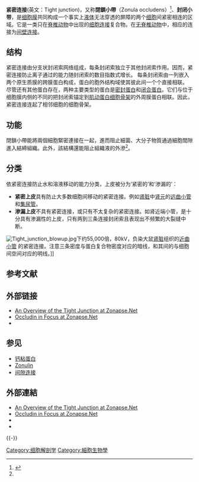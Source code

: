 {{Infobox anatomy
| Name        = 紧密连接
| Latin       = junctio occludens
| GraySubject = 
| GrayPage    = 
| Image       = Cellular tight junction en.svg
| Caption     = 紧密连接示意图
| Width       = 
| Image2      = 
| Caption2    = 
| ImageMap    = 
| MapCaption  = 
| Precursor   = 
| System      = 
| Artery      = 
| Vein        = 
| Nerve       = 
| Lymph       = 
| MeshName    = 
| MeshNumber  = 
| Dorlands    = 
| DorlandsID  = 
}}
'''紧密连接'''(英文：Tight junction)，又称'''閉鎖小帶'''（Zonula occludens）<ref name=He_Li>{{cite book|title=《組織學與胚胎學》|publisher=人民衛生出版社|ISBN=978-7-117-20646-4|edition=第三版|author=李和、李繼承等|pages=29|year=2015}}</ref>、'''封闭小带'''，是[[细胞膜|细胞膜]]共同构成一个事实上[[液体|液体]]无法穿透的屏障的两个[[细胞|细胞]]间紧密相连的区域。它是一类只在[[脊椎动物|脊椎动物]]中出现的[[细胞连接|细胞连接]]复合物。在[[无脊椎动物|无脊椎动物]]中，相应的连接为[[间壁连接|间壁连接]]。

==结构==
紧密连接由分支状封闭索网络组成，每条封闭索独立于其他封闭索作用。因而，紧密连接防止离子通过的能力随封闭索的数目指数式增长。
每条封闭索由一列嵌入两个原生质膜的跨膜蛋白构成，蛋白的胞外结构域使其彼此间一个个直接相联。
尽管还有其他蛋白存在，两种主要类型的蛋白是[[密封蛋白|密封蛋白]]和[[闭合蛋白|闭合蛋白]]。它们与位于细胞膜内侧的不同的把封闭索锚定到[[肌动蛋白|肌动蛋白]][[细胞骨架|细胞骨架]]的外周膜蛋白相联。因此，紧密连接连起了相邻细胞的细胞骨架。

==功能==
閉鎖小帶能將兩個細胞緊密連接在一起，進而阻止細菌、大分子物質通過細胞間隙進入結締組織。此外，該結構還能阻止組織液的外滲<ref name=He_Li/>。

==分类==
依紧密连接防止水和溶液移动的能力分类，上皮被分为‘紧密的’和‘渗漏的’：
*'''紧密上皮'''具有防止大多数细胞间移动的紧密连接。例如[[肾脏|肾脏]]中[[肾元|肾元]]的[[远曲小管|远曲小管]]和[[集尿管|集尿管]]。
*'''渗漏上皮'''不具有紧密连接，或只有不太复杂的紧密连接。如肾近端小管，是十分具有渗漏性的上皮，只有两到三条连接封闭索且表现出不频繁的大裂缝中断。

[[File:Tight_junction_blowup.jpg|thumb]]下约55,000倍，80kV，负染大鼠[[肾脏|肾脏]]组织的[[近曲小管|近曲小管]] 的紧密连接。注意三条密度与蛋白复合物密度对应的暗线，和其间的与细胞间空间对应的明线。]]

==参考文献==
{{Reflist}}

==外部链接 ==
*[http://www.zonapse.net/tight_junction An Overview of the Tight Junction at Zonapse.Net] {{Wayback|url=http://www.zonapse.net/tight_junction |date=20080211081513 }}
*[http://www.zonapse.net/occludin Occludin in Focus at Zonapse.Net] {{Wayback|url=http://www.zonapse.net/occludin |date=20080506015219 }}
*{{MeshName|Tight+Junctions}}

==参见==
*[[钙粘蛋白|钙粘蛋白]]
*[[Zonulin|Zonulin]]
*[[间隙连接|间隙连接]]

==外部連結==
* [http://www.zonapse.net/tight_junction An Overview of the Tight Junction at Zonapse.Net] {{Wayback|url=http://www.zonapse.net/tight_junction |date=20080211081513 }}
* [http://www.zonapse.net/occludin Occludin in Focus at Zonapse.Net] {{Wayback|url=http://www.zonapse.net/occludin |date=20080506015219 }}
* {{MeshName|Tight+Junctions}}
* {{BUHistology|20502loa}}
{{-}}
{{细胞结构}}
{{上皮細胞與上皮組織}}
{{Epithelial tissue}}

[[Category:细胞解剖学|Category:细胞解剖学]]
[[Category:細胞生物學|Category:細胞生物學]]